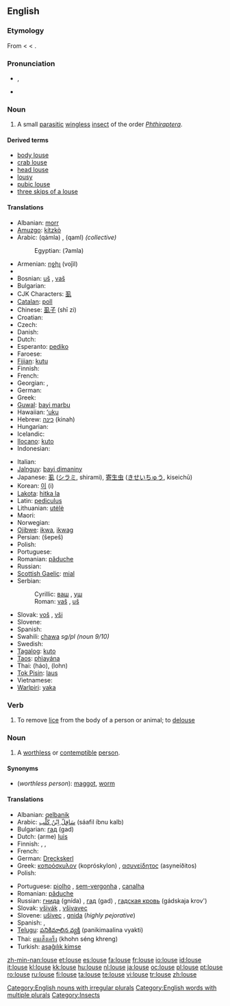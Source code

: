 {{wikipedia}}
==English==

===Etymology===
From {{etyl|enm|en}} {{term|lows|lows(e)|lang=enm}} < {{etyl|ang|en}} {{term|lus|lūs|lang=ang}} < {{proto|Germanic|lus-|lang=en}}.

===Pronunciation===
* {{a|UK}} {{IPA|/laʊs/}}, {{SAMPA|/laUs/}}
* {{rhymes|aʊs}}

===Noun===
{{en-noun|lice}}

# A small [[parasitic]] [[wingless]] [[insect]] of the order ''[[Phthiraptera]]''.

====Derived terms====
* [[body louse]]
* [[crab louse]]
* [[head louse]]
* [[lousy]]
* [[pubic louse]]
* [[three skips of a louse]]

====Translations====
{{trans-top|insect}}
* Albanian: [[morr]]
* [[Amuzgo]]: [[kítzkò]]
* Arabic: {{Arab|[[قملة|قَمْلَةٌ]]}} (qámla) {{f}}, {{Arab|[[قمل|قَمْلٌ]]}} (qaml) {{m}} ''(collective)''
*: Egyptian: (ʔamla)
* Armenian: [[ոջիլ]] (voǰil)
* {{trreq|Basque}}
* Bosnian: [[uš]] {{f}}, [[vaš]] {{f}}
* Bulgarian: {{t+|bg|въшка|f|tr=vəška|sc=Cyrl}}
* CJK Characters: [[虱]]
* [[Catalan]]: [[poll]] {{m}}
* Chinese: [[虱子]] (shī zi)
* Croatian: {{t-|hr|uš|f}}
* Czech: {{t-|cs|veš|f}}
* Danish: {{t-|da|lus|c}}
* Dutch: {{t+|nl|luis|f}}
* Esperanto: [[pediko]]
* Faroese: {{t-|fo|lús|xs=Faroese}}
* [[Fijian]]: [[kutu]]
* Finnish: {{t+|fi|täi}}
* French: {{t+|fr|pou|m}}
* Georgian: {{t|ka|მკბენარი|tr=mkbenari|xs=Georgian}}, {{t|ka|ტილი|tr=tili|xs=Georgian}}
* German: {{t+|de|Laus|f}}
* Greek: {{t+|el|ψείρα|f|tr=pseíra|sc=Grek}}
* [[Guwal]]: [[bayi marbu]]
* Hawaiian: [[ʻuku]]
* Hebrew: [[כינה]] (kinah) {{f}}
* Hungarian: {{t+|hu|tetű}}
* Icelandic: {{t+|is|lús|f}}
* [[Ilocano]]: [[kuto]]
* Indonesian: {{t+|id|kutu|xs=Indonesian}}
{{trans-mid}}
* Italian: {{t+|it|pidocchio|m}}
* [[Jalnguy]]: [[bayi dimaniny]]
* Japanese: [[虱]] ([[シラミ]], shirami), [[寄生虫]] ([[きせいちゅう]], kiseichū)
* Korean: [[이]] (i)
* [[Lakota]]: [[hitka la]]
* Latin: [[pediculus]]  {{m}}
* Lithuanian: [[utėlė]] {{f}}
* Maori: {{t-|mi|kutu|xs=Maori}}
* Norwegian: {{t-|no|lus|c}}
* [[Ojibwe]]: [[ikwa]], [[ikwag]] {{p}}
* Persian: {{fa-Arab|[[شپش|شِپِش]]}} (šepeš)
* Polish: {{t+|pl|wesz|f}}
* Portuguese: {{t+|pt|piolho|m}}
* Romanian: [[păduche]] {{m}}
* Russian: {{t+|ru|вошь|f|tr=voš’|sc=Cyrl}}
* [[Scottish Gaelic]]: [[mial]] {{f}}
* Serbian:
*: Cyrillic: [[ваш]] {{f}}, [[уш]] {{f}}
*: Roman: [[vaš]] {{f}}, [[uš]] {{f}}
* Slovak: [[voš]] {{f}}, [[vši]] {{p}}
* Slovene: {{t+|sl|uš|f}}
* Spanish: {{t+|es|piojo|m}}
* Swahili: [[chawa]] ''sg/pl (noun 9/10)''
* Swedish: {{t+|sv|lus|c}}
* [[Tagalog]]: [[kuto]]
* [[Taos]]: [[phìayána]]
* Thai: {{Thai|[[เหา]]}} (háo), {{Thai|[[โลน]]}} (lohn)
* [[Tok Pisin]]: [[laus]]
* Vietnamese: {{t-|vi|con rận|xs=Vietnamese}}
* [[Warlpiri]]: [[yaka]]
{{trans-bottom}}

===Verb===
{{en-verb|lous|es}}

# To remove [[lice]] from the body of a person or animal; to [[delouse]]

===Noun===
{{en-noun}}

# A [[worthless]] or [[contemptible]] [[person]].

====Synonyms====
* (''worthless person''): [[maggot]], [[worm]]

====Translations====
{{trans-top|worthless person}}
* Albanian: [[qelbanik]]
* Arabic: [[سافل ابن كلب|سَافِلٌ اِبْنُ كَلْب]] (sáafil íbnu kalb) {{m}}
* Bulgarian: [[гад]] (gad) {{m|f}}
* Dutch: (arme) [[luis]] {{m}}
* Finnish: {{t-|fi|luopio}}, {{t-|fi|hylkiö}}, {{t+|fi|epatto}}
* French: {{t+|fr|salaud|m}}
* German: [[Dreckskerl]] {{m}}
* Greek: [[κοπρόσκυλον]] (kopróskylon) {{n}}, [[ασυνείδητος]] (asyneíðitos) {{m}}
* Polish: {{t-|pl|gnida|f}}
{{trans-mid}}
* Portuguese: [[piolho]] {{m}}, [[sem-vergonha]] {{m|f}}, [[canalha]] {{m|f}}
* Romanian: [[păduche]] {{m}}
* Russian: [[гнида]] (gnída) {{m|f}}, [[гад]] (gad) {{m|f}}, [[гадская кровь]] (gádskaja krov') {{m|f}}
* Slovak: [[všivák]] {{m}}, [[všivavec]] {{m}}
* Slovene: [[ušivec]] {{m}}, [[gnida]] {{f}} (''highly pejorative'')
* Spanish: {{t+|es|sinvergüenza|m|f}}, {{t+|es|canalla|m|f}}
* [[Telugu]]: [[పనికిమాలిన వ్యక్తి]] (panikimaalina vyakti)
* Thai: [[คนเส็งเคร็ง]] (khohn séng khreng)
* Turkish: [[aşağılık kimse]]
{{trans-bottom}}

[[Category:English nouns with irregular plurals]]
[[Category:English words with multiple plurals]]
[[Category:Insects]]

[[zh-min-nan:louse]]
[[et:louse]]
[[es:louse]]
[[fa:louse]]
[[fr:louse]]
[[io:louse]]
[[id:louse]]
[[it:louse]]
[[kl:louse]]
[[kk:louse]]
[[hu:louse]]
[[nl:louse]]
[[ja:louse]]
[[oc:louse]]
[[pl:louse]]
[[pt:louse]]
[[ro:louse]]
[[ru:louse]]
[[fi:louse]]
[[ta:louse]]
[[te:louse]]
[[vi:louse]]
[[tr:louse]]
[[zh:louse]]